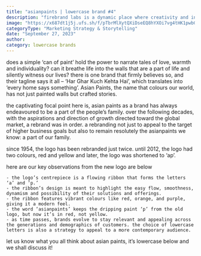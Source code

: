 ```yaml
---
title: "asianpaints | lowercase brand #4"
description: "firebrand labs is a dynamic place where creativity and innovation converge. we are a close-knit team of nimble individuals with strong personalities, and we celebrate the uniqueness each member brings to the table."
image: "https://x687dt1j5j.ufs.sh/f/pTbrMlXytQXiDseEQ8hYXOi7vg4tHK1pwbGSlsTFNoCzc9E8"
categoryType: "Marketing Strategy & Storytelling"
date: "September 27, 2023"
author:
category: lowercase brands
---
```


does a simple ‘can of paint’ hold the power to narrate tales of love, warmth and individuality? can it breathe life into the walls that are a part of life and silently witness our lives? there is one brand that firmly believes so, and their tagline says it all – ‘Har Ghar Kuch Kehta Hai’, which translates into ‘every home says something’. Asian Paints, the name that colours our world, has not just painted walls but crafted stories.

the captivating focal point here is, asian paints as a brand has always endeavoured to be a part of the people’s family. over the following decades, with the aspirations and direction of growth directed toward the global market, a rebrand was in order. a rebranding not just to appeal to the target of higher business goals but also to remain resolutely the asianpaints we know: a part of our family.

since 1954, the logo has been rebranded just twice. until 2012, the logo had two colours, red and yellow and later, the logo was shortened to ‘ap’.

here are our key observations from the new logo are below

    - the logo’s centrepiece is a flowing ribbon that forms the letters ‘a’ and ‘p.’
    - the ribbon’s design is meant to highlight the easy flow, smoothness, dynamism and possibility of their solutions and offerings.
    - the ribbon features vibrant colours like red, orange, and purple, giving it a modern feel.
    - the word ‘asianpaints’ keeps the dripping paint ‘p’ from the old logo, but now it’s in red, not yellow.
    - as time passes, brands evolve to stay relevant and appealing across the generations and demographics of customers. the choice of lowercase letters is also a strategy to appeal to a more contemporary audience.

let us know what you all think about asian paints, it’s lowercase below and we shall discuss it!
